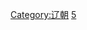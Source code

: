 {{Catnav|頁面分類|總類|各種主題的頁面分類|按國家分類|各國建築|中国建筑|中國傳統建築|中國各朝代建築}}
{{Catnav|頁面分類|社会|政治|政治制度|政体|帝國|中国朝代|宋遼金夏|辽代}}
{{Catnav|頁面分類|社会|政治|朝代|中国朝代|宋遼金夏|辽代}}
{{Catnav|頁面分類|历史|各國歷史|中国历史|中国朝代|宋遼金夏|辽代}}
{{Catnav|頁面分類|地理|国家|亚洲国家|中国|中国建筑|中國傳統建築|中國各朝代建築}}

{{catmore|辽代建筑}}

[[Category:辽朝|Category:辽朝]]
[[Category:中國各朝代建築|5]]